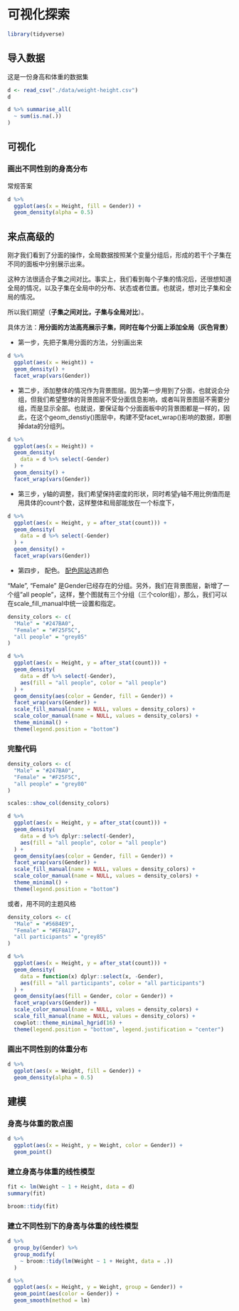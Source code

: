 # 可视化探索 {#visual}


```r
library(tidyverse)
```



## 导入数据

这是一份身高和体重的数据集
```r
d <- read_csv("./data/weight-height.csv")
d
```

```r
d %>% summarise_all(
  ~ sum(is.na(.))
)
```


## 可视化
### 画出不同性别的身高分布

常规答案
```r
d %>%
  ggplot(aes(x = Height, fill = Gender)) +
  geom_density(alpha = 0.5)
```





## 来点高级的

刚才我们看到了分面的操作，全局数据按照某个变量分组后，形成的若干个子集在不同的面板中分别展示出来。

这种方法很适合子集之间对比。事实上，我们看到每个子集的情况后，还很想知道全局的情况，以及子集在全局中的分布、状态或者位置。也就说，想对比子集和全局的情况。

所以我们期望（**子集之间对比，子集与全局对比**）。

具体方法：**用分面的方法高亮展示子集，同时在每个分面上添加全局（灰色背景）**




- 第一步，先把子集用分面的方法，分别画出来

```r
d %>%
  ggplot(aes(x = Height)) +
  geom_density() +
  facet_wrap(vars(Gender))
```


- 第二步，添加整体的情况作为背景图层。因为第一步用到了分面，也就说会分组，但我们希望整体的背景图层不受分面信息影响，或者叫背景图层不需要分组，而是显示全部。也就说，要保证每个分面面板中的背景图都是一样的，因此，在这个geom_denstiy()图层中，构建不受facet_wrap()影响的数据，即删掉data的分组列。

```r
d %>%
  ggplot(aes(x = Height)) +
  geom_density(
    data = d %>% select(-Gender)
  ) +
  geom_density() +
  facet_wrap(vars(Gender))
```

- 第三步，y轴的调整，我们希望保持密度的形状，同时希望y轴不用比例值而是用具体的count个数，这样整体和局部能放在一个标度下，

```r
d %>%
  ggplot(aes(x = Height, y = after_stat(count))) +
  geom_density(
    data = d %>% select(-Gender)
  ) +
  geom_density() +
  facet_wrap(vars(Gender))
```


- 第四步， 配色。
[配色网站](https://coolors.co/50514f-f25f5c-ffe066-247ba0-70c1b3)选颜色

"Male", "Female" 是Gender已经存在的分组。另外，我们在背景图层，新增了一个组"all people"，这样，整个图就有三个分组（三个color组），那么，我们可以在scale_fill_manual中统一设置和指定。

```r
density_colors <- c(
  "Male" = "#247BA0",
  "Female" = "#F25F5C",
  "all people" = "grey85"
)
```


```r
d %>% 
  ggplot(aes(x = Height, y = after_stat(count))) +
  geom_density(
    data = df %>% select(-Gender),
    aes(fill = "all people", color = "all people")
  ) +
  geom_density(aes(color = Gender, fill = Gender)) +
  facet_wrap(vars(Gender)) +
  scale_fill_manual(name = NULL, values = density_colors) +
  scale_color_manual(name = NULL, values = density_colors) +
  theme_minimal() +
  theme(legend.position = "bottom")
```




### 完整代码

```r
density_colors <- c(
  "Male" = "#247BA0",
  "Female" = "#F25F5C",
  "all people" = "grey80"
)

scales::show_col(density_colors)
```


```r
d %>% 
  ggplot(aes(x = Height, y = after_stat(count))) +
  geom_density(
    data = d %>% dplyr::select(-Gender),
    aes(fill = "all people", color = "all people")
  ) +
  geom_density(aes(color = Gender, fill = Gender)) +
  facet_wrap(vars(Gender)) +
  scale_fill_manual(name = NULL, values = density_colors) +
  scale_color_manual(name = NULL, values = density_colors) +
  theme_minimal() +
  theme(legend.position = "bottom")
```





或者，用不同的主题风格
```r
density_colors <- c(
  "Male" = "#56B4E9",
  "Female" = "#EF8A17",
  "all participants" = "grey85"
)

d %>%
  ggplot(aes(x = Height, y = after_stat(count))) +
  geom_density(
    data = function(x) dplyr::select(x, -Gender),
    aes(fill = "all participants", color = "all participants")
  ) +
  geom_density(aes(fill = Gender, color = Gender)) +
  facet_wrap(vars(Gender)) +
  scale_color_manual(name = NULL, values = density_colors) +
  scale_fill_manual(name = NULL, values = density_colors) +
  cowplot::theme_minimal_hgrid(16) +
  theme(legend.position = "bottom", legend.justification = "center")
```





### 画出不同性别的体重分布

```r
d %>%
  ggplot(aes(x = Weight, fill = Gender)) +
  geom_density(alpha = 0.5)
```



## 建模
### 身高与体重的散点图
```r
d %>%
  ggplot(aes(x = Height, y = Weight, color = Gender)) +
  geom_point()
```


### 建立身高与体重的线性模型
```r
fit <- lm(Weight ~ 1 + Height, data = d)
summary(fit)
```


```r
broom::tidy(fit)
```


### 建立不同性别下的身高与体重的线性模型

```r
d %>%
  group_by(Gender) %>%
  group_modify(
    ~ broom::tidy(lm(Weight ~ 1 + Height, data = .))
  )
```


```r
d %>%
  ggplot(aes(x = Height, y = Weight, group = Gender)) +
  geom_point(aes(color = Gender)) +
  geom_smooth(method = lm)
```
